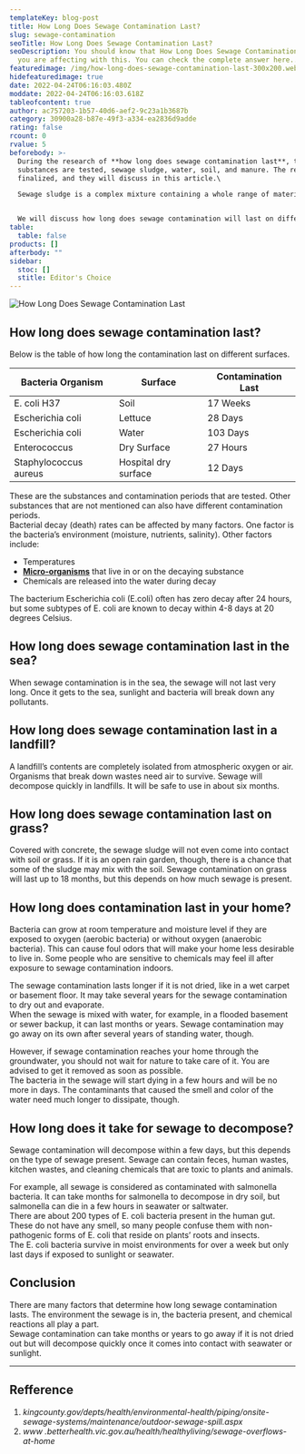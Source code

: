 ```yaml
---
templateKey: blog-post
title: How Long Does Sewage Contamination Last?
slug: sewage-contamination
seoTitle: How Long Does Sewage Contamination Last?
seoDescription: You should know that How Long Does Sewage Contamination Last if
  you are affecting with this. You can check the complete answer here...
featuredimage: /img/how-long-does-sewage-contamination-last-300x200.webp
hidefeaturedimage: true
date: 2022-04-24T06:16:03.480Z
moddate: 2022-04-24T06:16:03.618Z
tableofcontent: true
author: ac757203-1b57-40d6-aef2-9c23a1b3687b
category: 30900a28-b87e-49f3-a334-ea2836d9adde
rating: false
rcount: 0
rvalue: 5
beforebody: >-
  During the research of **how long does sewage contamination last**, the
  substances are tested, sewage sludge, water, soil, and manure. The results are
  finalized, and they will discuss in this article.\

  Sewage sludge is a complex mixture containing a whole range of materials present in the wastewater discharged from domestic and commercial sources.


  We will discuss how long does sewage contamination will last on different surfaces.
table:
  table: false
products: []
afterbody: ""
sidebar:
  stoc: []
  stitle: Editor's Choice
---
```

![How Long Does Sewage Contamination Last](/img/how-long-does-sewage-contamination-last-300x200.webp "How Long Does Sewage Contamination Last")

## How long does sewage contamination last?

Below is the table of how long the contamination last on different surfaces.

| **Bacteria Organism** | **Surface**          | **Contamination Last** |
| --------------------- | -------------------- | ---------------------- |
| E. coli H37           | Soil                 | 17 Weeks               |
| Escherichia coli      | Lettuce              | 28 Days                |
| Escherichia coli      | Water                | 103 Days               |
| Enterococcus          | Dry Surface          | 27 Hours               |
| Staphylococcus aureus | Hospital dry surface | 12 Days                |

These are the substances and contamination periods that are tested. Other substances that are not mentioned can also have different contamination periods.\
Bacterial decay (death) rates can be affected by many factors. One factor is the bacteria’s environment (moisture, nutrients, salinity). Other factors include:

* Temperatures
* **[Micro-organisms](https://en.wikipedia.org/wiki/Microorganism)** that live in or on the decaying substance
* Chemicals are released into the water during decay

The bacterium Escherichia coli (E.coli) often has zero decay after 24 hours, but some subtypes of E. coli are known to decay within 4-8 days at 20 degrees Celsius.

## How long does sewage contamination last in the sea?

When sewage contamination is in the sea, the sewage will not last very long. Once it gets to the sea, sunlight and bacteria will break down any pollutants.

## How long does sewage contamination last in a landfill?

A landfill’s contents are completely isolated from atmospheric oxygen or air. Organisms that break down wastes need air to survive. Sewage will decompose quickly in landfills. It will be safe to use in about six months.

## How long does sewage contamination last on grass?

Covered with concrete, the sewage sludge will not even come into contact with soil or grass. If it is an open rain garden, though, there is a chance that some of the sludge may mix with the soil. Sewage contamination on grass will last up to 18 months, but this depends on how much sewage is present.

## How long does contamination last in your home?

Bacteria can grow at room temperature and moisture level if they are exposed to oxygen (aerobic bacteria) or without oxygen (anaerobic bacteria). This can cause foul odors that will make your home less desirable to live in. Some people who are sensitive to chemicals may feel ill after exposure to sewage contamination indoors.

The sewage contamination lasts longer if it is not dried, like in a wet carpet or basement floor. It may take several years for the sewage contamination to dry out and evaporate.\
When the sewage is mixed with water, for example, in a flooded basement or sewer backup, it can last months or years. Sewage contamination may go away on its own after several years of standing water, though.

However, if sewage contamination reaches your home through the groundwater, you should not wait for nature to take care of it. You are advised to get it removed as soon as possible.\
The bacteria in the sewage will start dying in a few hours and will be no more in days. The contaminants that caused the smell and color of the water need much longer to dissipate, though.

## How long does it take for sewage to decompose?

Sewage contamination will decompose within a few days, but this depends on the type of sewage present. Sewage can contain feces, human wastes, kitchen wastes, and cleaning chemicals that are toxic to plants and animals.

For example, all sewage is considered as contaminated with salmonella bacteria. It can take months for salmonella to decompose in dry soil, but salmonella can die in a few hours in seawater or saltwater.\
There are about 200 types of E. coli bacteria present in the human gut. These do not have any smell, so many people confuse them with non-pathogenic forms of E. coli that reside on plants’ roots and insects.\
The E. coli bacteria survive in moist environments for over a week but only last days if exposed to sunlight or seawater.

## Conclusion

There are many factors that determine how long sewage contamination lasts. The environment the sewage is in, the bacteria present, and chemical reactions all play a part.\
Sewage contamination can take months or years to go away if it is not dried out but will decompose quickly once it comes into contact with seawater or sunlight.

- - -

## Refference

1. *kingcounty.gov/depts/health/environmental-health/piping/onsite-sewage-systems/maintenance/outdoor-sewage-spill.aspx*
2. *www .betterhealth.vic.gov.au/health/healthyliving/sewage-overflows-at-home*